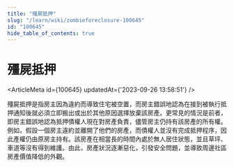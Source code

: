 ```yaml
---
title: "殭屍抵押"
slug: "/learn/wiki/zombieforeclosure-100645"
id: "100645"
hide_table_of_contents: true
---
```



# 殭屍抵押

<ArticleMeta id={100645} updatedAt={'2023-09-26 13:58:51'} />
<div className='border-solid border-b border-t-0 my-4 border-[var(--ifm-color-gray-300)]' />

殭屍抵押是指房主因為違約而導致住宅被空置，而房主錯誤地認為在接到被執行抵押通知後就必須立即搬出或出於其他原因選擇放棄該房產。更常見的情況是前者，即房主錯誤地認為抵押債權人現在對房產負責，儘管房主仍持有該房產的所有權。例如，假設一個房主違約並離開了他們的房產，而債權人並沒有完成抵押程序，因此產權仍由原房主持有。該房產在相當長的時間內處於無人居住狀態，並且草坪、車道等沒有得到維護。由此，房產狀況逐漸惡化，引發安全問題，並導致周邊社區房產價值降低的外觀。
